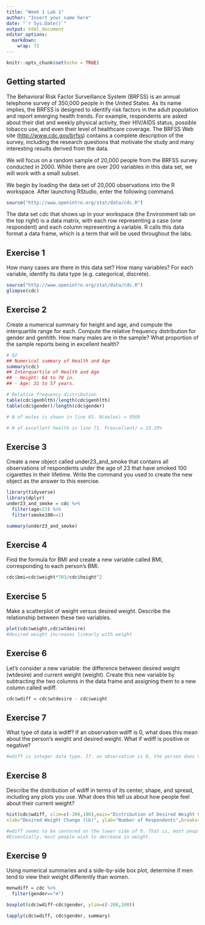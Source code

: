 ```yaml
---
title: "Week 1 Lab 1"
author: "Insert your name here"
date: "`r Sys.Date()`"
output: html_document
editor_options: 
  markdown: 
    wrap: 72
---
```


```r
knitr::opts_chunk$set(echo = TRUE)
```

## Getting started

The Behavioral Risk Factor Surveillance System (BRFSS) is an annual
telephone survey of 350,000 people in the United States. As its name
implies, the BRFSS is designed to identify risk factors in the adult
population and report emerging health trends. For example, respondents
are asked about their diet and weekly physical activity, their HIV/AIDS
status, possible tobacco use, and even their level of healthcare
coverage. The BRFSS Web site (<http://www.cdc.gov/brfss>) contains a
complete description of the survey, including the research questions
that motivate the study and many interesting results derived from the
data.

We will focus on a random sample of 20,000 people from the BRFSS survey
conducted in 2000. While there are over 200 variables in this data set,
we will work with a small subset.

We begin by loading the data set of 20,000 observations into the R
workspace. After launching RStudio, enter the following command.

```r
source("http://www.openintro.org/stat/data/cdc.R")
```

The data set cdc that shows up in your workspace (the Environment tab on
the top right) is a data matrix, with each row representing a case (one
respondent) and each column representing a variable. R calls this data
format a data frame, which is a term that will be used throughout the
labs.

## Exercise 1

How many cases are there in this data set? How many variables? For each
variable, identify its data type (e.g. categorical, discrete).

```r
source("http://www.openintro.org/stat/data/cdc.R")
glimpse(cdc)
```

## Exercise 2

Create a numerical summary for height and age, and compute the
interquartile range for each. Compute the relative frequency
distribution for gender and genhlth. How many males are in the sample?
What proportion of the sample reports being in excellent health?

```r
# Q2 
## Numerical summary of Health and Age
summary(cdc)
## Interquartile of Health and Age
## - Height: 64 to 70 in.
## - Age: 31 to 57 years.

# Relative frequency distribution
table(cdc$genhlth)/length(cdc$genhlth)
table(cdc$gender)/length(cdc$gender)

# N of males is shown in line 65. N(males) = 9569

# N of excellent health in line 71. P(excellent) = 23.29%
```

## Exercise 3

Create a new object called under23_and_smoke that contains all
observations of respondents under the age of 23 that have smoked 100
cigarettes in their lifetime. Write the command you used to create the
new object as the answer to this exercise.

```r
library(tidyverse)
library(dplyr)
under23_and_smoke = cdc %>%
  filter(age<23) %>%
  filter(smoke100==1)

summary(under23_and_smoke)
```

## Exercise 4

Find the formula for BMI and create a new variable called BMI,
corresponding to each person's BMI.

```r
cdc$bmi=cdc$weight*703/cdc$height^2
```

## Exercise 5

Make a scatterplot of weight versus desired weight. Describe the
relationship between these two variables.

```r
plot(cdc$weight,cdc$wtdesire)
#desired weight increases linearly with weight
```

## Exercise 6

Let’s consider a new variable: the difference between desired weight
(wtdesire) and current weight (weight). Create this new variable by
subtracting the two columns in the data frame and assigning them to a
new column called wdiff.

```r
cdc$wdiff = cdc$wtdesire - cdc$weight
```

## Exercise 7

What type of data is wdiff? If an observation wdiff is 0, what does this
mean about the person’s weight and desired weight. What if wdiff is
positive or negative?

```r

#wdiff is integer data type. If. an observation is 0, the person does not want to gain or lose any weight. if wdiff is negative then the responder wants to lose weight if wdiff is positive, they want to gain weight.
```

## Exercise 8

Describe the distribution of wdiff in terms of its center, shape, and
spread, including any plots you use. What does this tell us about how
people feel about their current weight?

```r
hist(cdc$wdiff, xlim=c(-200,100),main="Distribution of Desired Weight Change",
xlab="Desired Weight Change (lb)", ylab="Number of Respondents",breaks=100)

#wdiff seems to be centered on the lower side of 0. That is, most people wish to reduce their weight slightly (or none). It seems to have a bell curve shape, skewed to a desired reduction in weight (negative value). The fold change is sharper for those wishing to increase their weight.
#Essentially, most people wish to decrease in weight.
```

## Exercise 9

Using numerical summaries and a side-by-side box plot, determine if men
tend to view their weight differently than women.

```r
menwdiff = cdc %>%
  filter(gender=="m")

boxplot(cdc$wdiff~cdc$gender, ylim=c(-200,100))

tapply(cdc$wdiff, cdc$gender, summary)


```
